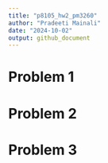 ```yaml
---
title: "p8105_hw2_pm3260"
author: "Pradeeti Mainali"
date: "2024-10-02"
output: github_document
---
```


# Problem 1

# Problem 2

# Problem 3
